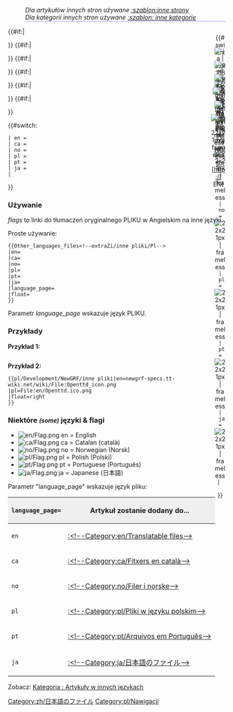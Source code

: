 <!--
--><noinclude>
:''Dla artykułów innych stron używane <!--[[:Template:Other languages]]-->[[Template:pl/Development/NewGRF/inne strony|:szablon:inne strony]]''
:''Dla kategorii innych stron używane <!--[[:Template:Other languages categories]]-->[[Template:pl/Development/NewGRF/inne kategorie|:szablon: inne kategorie]]''</noinclude><includeonly><div style=" height: <!--40-->46px; float: {{{float|left}}}; border: 1px solid #c7c8fe; background-color: #EEE;">
<div style=" height: 20px; width: 26px; float: right; text-align:center;"><!-- ======== Main page ===========
-->{{#switch: {{lc:{{{language_page|}}}}}
<!-- | en = [[File:en/Openttd.ico.png|link=Main Page| 22x21px | frameless]]-->
 | en = [[File:en/Openttd.ico.png|link=http://newgrf-specs.tt-wiki.net/wiki/Main Page| 22x21px | frameless]]
 | ca = [[File:en/Openttd.ico.png|link=ca/Main Page| 22x21px | frameless]]
 | no = [[File:en/Openttd.ico.png|link=no/Main Page| 22x21px | frameless]]
 | pl = [[File:en/Openttd.ico.png|link=pl/Main Page| 22x21px | frameless]]
 | pt = [[File:en/Openttd.ico.png|link=pt/Main Page| 22x21px | frameless]]
 | ja = [[File:en/Openttd.ico.png|link=ja/Main Page| 22x21px | frameless]]
 | 
}}
</div><!--
-->{{#if:{{{ja|}}}|<div style=" height: 20px; width: 26px; float: right; text-align:center;">[[File:ja/Flag.png|link={{{ja}}} | ja | 22x21px | frameless]]<br/>[[{{{ja}}}|JA]]</div>}}<!--
-->{{#if:{{{pt|}}}|<div style=" height: 20px; width: 26px; float: right; text-align:center;">[[File:pt/Flag.png|link={{{pt}}} | pt | 22x21px | frameless]]<br/>[[{{{pt}}}|PT]]</div>}}<!--
-->{{#if:{{{pl|}}}|<div style=" height: 20px; width: 26px; float: right; text-align:center;">[[File:pl/Flag.png|link={{{pl}}} | pl | 22x21px | frameless]]<br/>[[{{{pl}}}|PL]]</div>}}<!--
-->{{#if:{{{no|}}}|<div style=" height: 20px; width: 30px; float: right; text-align:center;">[[File:no/Flag.png|link={{{no}}} | no | 22x21px | frameless]]<br/>[[{{{no}}}|NO]]</div>}}<!--
-->{{#if:{{{ca|}}}|<div style=" height: 20px; width: 26px; float: right; text-align:center;">[[File:ca/Flag.png|link={{{ca}}} | ca | 22x21px | frameless]]<br/>[[{{{ca}}}|CA]]</div>}}<!--
 
--><!--{{#if:{{{en|}}}|<div style=" height: 20px; width: 26px; float: right; text-align:center;">[[File:en/Flag.png|link={{{en}}} | en | 22x21px | frameless]]<br/>[[{{{en}}}|EN]]</div>}}--><!--
 ...
--><!--{{#if:{{{en|}}}|<div style=" height: 20px; width: 26px; float: right; text-align:center;">[[File:en/Flag.png|link=http://newgrf-specs.tt-wiki.net/wiki/{{{en}}} | en | 22x21px | frameless]]<br/>[http://newgrf-specs.tt-wiki.net/wiki/{{{en}}} EN]</div>}}--><!--
 . . .
-->{{#if:{{{en|}}}|<div style=" height: 20px; width: 34px; float: right; text-align:center;">[[File:en/Flag.png|link=http://{{{en}}} | en | 22x21px | frameless]]<br/>[http://{{{en}}} EN]</div>}}<!--
-->
</div><!-- Pliki
-->{{#switch: {{lc:{{{language_page|}}}}}
 | en = 
 | ca = 
 | no = 
 | pl = 
 | pt = 
 | ja = [[Category:zh/日本語のファイル]]
 | 
}}<!--
--></includeonly><noinclude>
===Używanie===
''flags'' to linki do tłumaczeń oryginalnego PLIKU w Angielskim na inne języki.

Proste używanie:
<pre>{{Other_languages_files<!--extraZi/inne pliki/Pl-->
|en=
|ca=
|no=
|pl=
|pt=
|ja=
|language_page=
|float=
}}</pre>

Parametr ''language_page'' wskazuje język PLIKU.

===Przykłady===
'''Przykład 1:'''
<pre></pre>


'''Przykład 2:'''
<pre>{{pl/Development/NewGRF/inne pliki|en=newgrf-specs.tt-wiki.net/wiki/File:Openttd_icon.png
|pl=File:en/Openttd.ico.png
|float=right
}}</pre>

{{pl/Development/NewGRF/inne pliki|en=<!--Openttd.ico.png-->newgrf-specs.tt-wiki.net/wiki/File:Openttd_icon.png
|pl=File:en/Openttd.ico.png
|float=right
}}{{en/-}}

===Niektóre <small>''(some)''</small> języki & flagi===
*[[File:en/Flag.png]] en = English
*[[File:ca/Flag.png]] ca = Catalan (català)
*[[File:no/Flag.png]] no = Norwegian (Norsk)
*[[File:pl/Flag.png]] pl = Polish (Polski)
*[[File:pt/Flag.png]] pt = Portuguese (Português)
*[[File:ja/Flag.png]] ja = Japanese (日本語)

Parametr "language_page" wskazuje język pliku:
{|border="2" width="auto" cellspacing="4" cellpadding="3" rules="all" style="margin:1em 1em 1em 0; border:solid 1px #AAAAAA;"
!width='46' style="background:#efefef;"|<code>language_page=</code>
!style="background:#efefef;"|Artykuł zostanie dodany do...
|-
|<code>en</code>|| [[:<!--Category:en/Translatable files-->]]
|-
|<code>ca</code>|| [[:<!--Category:ca/Fitxers en català-->]]
|-
|<code>no</code>|| [[:<!--Category:no/Filer i norske-->]]
|-
|<code>pl</code>|| [[:<!--Category:pl/Pliki w języku polskim-->]]
|-
|<code>pt</code>|| [[:<!--Category:pt/Arquivos em Português-->]]
|-
|<code>ja</code>|| [[:<!--Category:ja/日本語のファイル-->]]
|}

<!--[[Category:Translation]][[Category:Templates]][[Category:Navigation]]-->[[Category:pl/Nawigacji]]

Zobacz: [[:<!--Category:en/Files in other languages-->|Kategoria : Artykuły w innych językach]]
</noinclude>